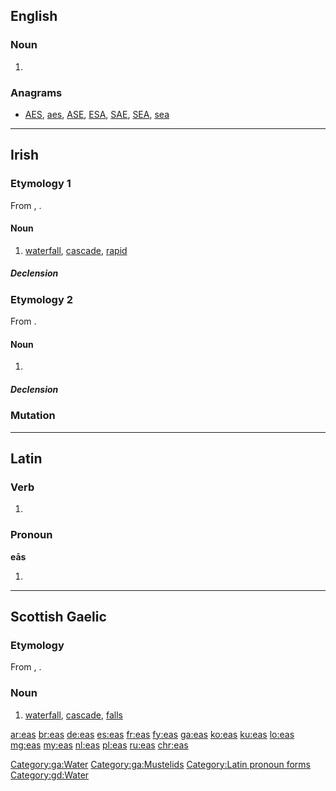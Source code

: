 {{also|EAS}}
==English==

===Noun===
{{head|en|plural}}

# {{plural of|ea|lang=en}}

===Anagrams===
* [[AES#English|AES]], [[aes#English|aes]], [[ASE#English|ASE]], [[ESA#English|ESA]], [[SAE#English|SAE]], [[SEA#English|SEA]], [[sea#English|sea]]

----

==Irish==

===Etymology 1===
From {{etyl|sga|ga}} {{term|es|lang=sga}}, {{term|ess||cataract, rapid, rapidly flowing stream|lang=sga}}.

====Noun====
{{ga-noun|g=m|easa|easanna}}

# [[waterfall]], [[cascade]], [[rapid]]

=====Declension=====
{{ga-decl-m3|e|as|asa|asanna}}

[[Category:ga:Water]]

===Etymology 2===
From {{etyl|sga|ga}} {{term|es||stoat, weasel|lang=sga}}.

====Noun====
{{ga-noun|g=f|easa|easa}}

# {{alternative form of|easóg|lang=ga}}

=====Declension=====
{{ga-decl-f-irreg|e|as|asa|asa|as}}

===Mutation===
{{ga mut vowel}}

[[Category:ga:Mustelids]]

----

==Latin==

===Verb===
{{la-verb-form|eās}}

# {{inflection of|eō||2|s|pres|act|sub|lang=la}}

===Pronoun===
'''eās'''

# {{inflection of|is||acc|f|p|lang=la}}

[[Category:Latin pronoun forms]]

----

==Scottish Gaelic==

===Etymology===
From {{etyl|sga|gd}} {{term|es|lang=sga}}, {{term|ess||cataract, rapid, rapidly flowing stream|lang=sga}}.

===Noun===
{{gd-noun|g=m|gen=easa|pl=easan}}

# [[waterfall]], [[cascade]], [[falls]]

[[Category:gd:Water]]

[[ar:eas]]
[[br:eas]]
[[de:eas]]
[[es:eas]]
[[fr:eas]]
[[fy:eas]]
[[ga:eas]]
[[ko:eas]]
[[ku:eas]]
[[lo:eas]]
[[mg:eas]]
[[my:eas]]
[[nl:eas]]
[[pl:eas]]
[[ru:eas]]
[[chr:eas]]